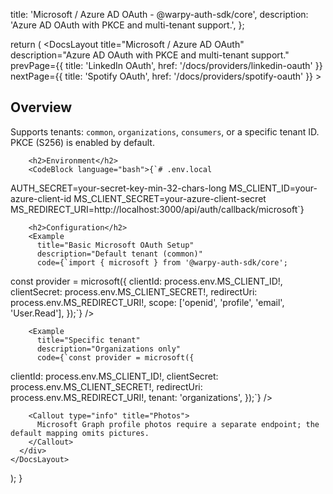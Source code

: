 
  title: 'Microsoft / Azure AD OAuth - @warpy-auth-sdk/core',
  description: 'Azure AD OAuth with PKCE and multi-tenant support.',
};

  return (
    <DocsLayout
      title="Microsoft / Azure AD OAuth"
      description="Azure AD OAuth with PKCE and multi-tenant support."
      prevPage={{ title: 'LinkedIn OAuth', href: '/docs/providers/linkedin-oauth' }}
      nextPage={{ title: 'Spotify OAuth', href: '/docs/providers/spotify-oauth' }}
    >
      <div>
        <h2>Overview</h2>
        <p>
          Supports tenants: <code>common</code>, <code>organizations</code>, <code>consumers</code>, or a specific tenant ID.
          PKCE (S256) is enabled by default.
        </p>

        <h2>Environment</h2>
        <CodeBlock language="bash">{`# .env.local
AUTH_SECRET=your-secret-key-min-32-chars-long
MS_CLIENT_ID=your-azure-client-id
MS_CLIENT_SECRET=your-azure-client-secret
MS_REDIRECT_URI=http://localhost:3000/api/auth/callback/microsoft`}</CodeBlock>

        <h2>Configuration</h2>
        <Example
          title="Basic Microsoft OAuth Setup"
          description="Default tenant (common)"
          code={`import { microsoft } from '@warpy-auth-sdk/core';

const provider = microsoft({
  clientId: process.env.MS_CLIENT_ID!,
  clientSecret: process.env.MS_CLIENT_SECRET!,
  redirectUri: process.env.MS_REDIRECT_URI!,
  scope: ['openid', 'profile', 'email', 'User.Read'],
});`}
        />

        <Example
          title="Specific tenant"
          description="Organizations only"
          code={`const provider = microsoft({
  clientId: process.env.MS_CLIENT_ID!,
  clientSecret: process.env.MS_CLIENT_SECRET!,
  redirectUri: process.env.MS_REDIRECT_URI!,
  tenant: 'organizations',
});`}
        />

        <Callout type="info" title="Photos">
          Microsoft Graph profile photos require a separate endpoint; the default mapping omits pictures.
        </Callout>
      </div>
    </DocsLayout>
  );
}



